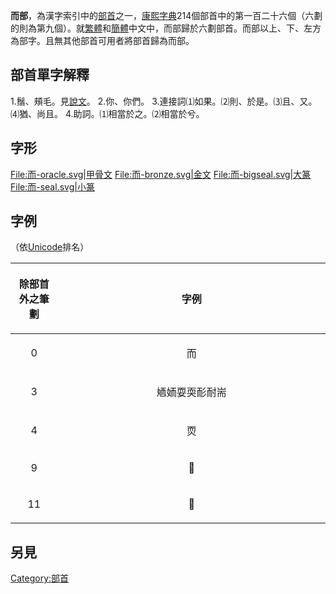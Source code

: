 {{Kangxi Radical Infobox|126|uni=800C
|meaning=與、但是
|prev=老
|next=耒
|pny= ér
|bopo= ㄦˊ
|wade= erh2
|jyutping= ji4
|yale= yi4
|hi= ジ, ニ ji, ni <small>(on)</small><br/>しこうして shikōshite <small>(kun)</small><br/>なんじ nanji <small>(kun)</small>
|kanji= 而して shikōshite
|hang= 말 이을 mal ieul
|hanja= 이 i
}}

'''而部'''，為漢字索引中的[[部首|部首]]之一，[[康熙字典|康熙字典]]214個部首中的第一百二十六個（六劃的則為第九個）。就[[繁體|繁體]]和[[簡體|簡體]]中文中，而部歸於六劃部首。而部以上、下、左方為部字。且無其他部首可用者將部首歸為而部。

== 部首單字解釋 ==

1.鬚、頰毛。見[[說文|說文]]。
2.你、你們。
3.連接詞⑴如果。⑵則、於是。⑶且、又。⑷猶、尚且。
4.助詞。⑴相當於之。⑵相當於兮。

== 字形 ==
<gallery>
File:而-oracle.svg|甲骨文
File:而-bronze.svg|金文
File:而-bigseal.svg|大篆
File:而-seal.svg|小篆
</gallery>

==字例==
（依[[Unicode|Unicode]]排名）
{| class="wikitable"
! align="center"width="15%"| 除部首外之筆劃
! align="center"width="85%"| 字例
|----
| 0 || 而
|----
| 3 || 䎠䎟耍耎耏耐耑
|----
| 4 || 䎡
|----
| 9 || 𦓜
|----
| 11 || 𦓡
|}

==另見==
{{wiktionary|而}}

{{康熙部首}}
{{简体中文部首}}

[[Category:部首|Category:部首]]